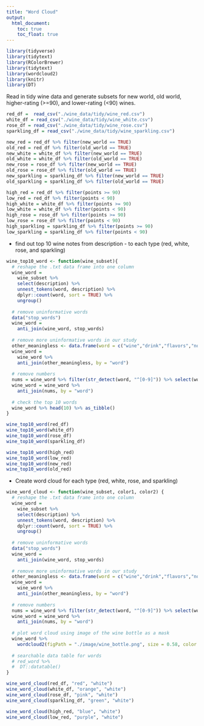```yaml
---
title: "Word Cloud"
output: 
  html_document:
    toc: true
    toc_float: true
---
```


```r
library(tidyverse)
library(tidytext)
library(RColorBrewer)
library(tidytext)
library(wordcloud2)
library(knitr)
library(DT)
```

Read in tidy wine data and generate subsets for new world, old world, higher-rating (>=90), and lower-rating (<90) wines.

```r
red_df =  read_csv("./wine_data/tidy/wine_red.csv")
white_df = read_csv("./wine_data/tidy/wine_white.csv")
rose_df = read_csv("./wine_data/tidy/wine_rose.csv")
sparkling_df = read_csv("./wine_data/tidy/wine_sparkling.csv")

new_red = red_df %>% filter(new_world == TRUE)
old_red = red_df %>% filter(old_world == TRUE)
new_white = white_df %>% filter(new_world == TRUE)
old_white = white_df %>% filter(old_world == TRUE)
new_rose = rose_df %>% filter(new_world == TRUE)
old_rose = rose_df %>% filter(old_world == TRUE)
new_sparkling = sparkling_df %>% filter(new_world == TRUE)
old_sparkling = sparkling_df %>% filter(old_world == TRUE)

high_red = red_df %>% filter(points >= 90)
low_red = red_df %>% filter(points < 90)
high_white = white_df %>% filter(points >= 90)
low_white = white_df %>% filter(points < 90)
high_rose = rose_df %>% filter(points >= 90)
low_rose = rose_df %>% filter(points < 90)
high_sparkling = sparkling_df %>% filter(points >= 90)
low_sparkling = sparkling_df %>% filter(points < 90)
```

* find out top 10 wine notes from description - to each type (red, white, rose, and sparkling)

```r
wine_top10_word <- function(wine_subset){
  # reshape the .txt data frame into one column
  wine_word = 
    wine_subset %>% 
    select(description) %>% 
    unnest_tokens(word, description) %>% 
    dplyr::count(word, sort = TRUE) %>% 
    ungroup()
  
  # remove uninformative words
  data("stop_words")
  wine_word = 
    anti_join(wine_word, stop_words)
  
  # remove more uninformative words in our study
  other_meaningless <- data.frame(word = c("wine","drink","flavors","notes","finish", "blend",   "palate", "cabernet", "pinot","chardonnay", "aromas", "black", "red", "wine", "rose", "rosé", "sparkling"))
  wine_word = 
    wine_word %>% 
    anti_join(other_meaningless, by = "word")
  
  # remove numbers
  nums = wine_word %>% filter(str_detect(word, "^[0-9]")) %>% select(word) %>% unique()
  wine_word = wine_word %>% 
    anti_join(nums, by = "word")
  
  # check the top 10 words
  wine_word %>% head(10) %>% as_tibble()
}

wine_top10_word(red_df)
wine_top10_word(white_df)
wine_top10_word(rose_df)
wine_top10_word(sparkling_df)

wine_top10_word(high_red)
wine_top10_word(low_red)
wine_top10_word(new_red)
wine_top10_word(old_red)
```

* Create word cloud for each type (red, white, rose, and sparkling)

```r
wine_word_cloud <- function(wine_subset, color1, color2) {
  # reshape the .txt data frame into one column
  wine_word = 
    wine_subset %>% 
    select(description) %>% 
    unnest_tokens(word, description) %>% 
    dplyr::count(word, sort = TRUE) %>% 
    ungroup()
  
  # remove uninformative words
  data("stop_words")
  wine_word = 
    anti_join(wine_word, stop_words)
  
  # remove more uninformative words in our study
  other_meaningless <- data.frame(word = c("wine","drink","flavors","notes","finish", "blend",   "palate", "cabernet", "pinot", "chardonnay", "aromas", "black", "red", "wine", "rose", "rosé", "sparkling"))
  wine_word = 
    wine_word %>% 
    anti_join(other_meaningless, by = "word")
  
  # remove numbers
  nums = wine_word %>% filter(str_detect(word, "^[0-9]")) %>% select(word) %>% unique()
  wine_word = wine_word %>% 
    anti_join(nums, by = "word")
  
  # plot word cloud using image of the wine bottle as a mask
  wine_word %>%
    wordcloud2(figPath = "./image/wine_bottle.png", size = 0.58, color = color1, backgroundColor =   color2)
  
  # searchable data table for words
  # red_word %>%
  #  DT::datatable()
}

wine_word_cloud(red_df, "red", "white")
wine_word_cloud(white_df, "orange", "white")
wine_word_cloud(rose_df, "pink", "white")
wine_word_cloud(sparkling_df, "green", "white")

wine_word_cloud(high_red, "blue", "white")
wine_word_cloud(low_red, "purple", "white")
```


